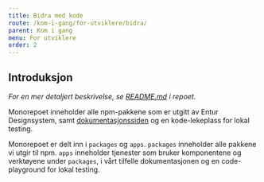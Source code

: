 ```yaml
---
title: Bidra med kode
route: /kom-i-gang/for-utviklere/bidra/
parent: Kom i gang
menu: For utviklere
order: 2
---
```



## Introduksjon

_For en mer detaljert beskrivelse, se [README.md](https://bitbucket.org/enturas/design-system/src/master/README.md) i repoet._

Monorepoet inneholder alle npm-pakkene som er utgitt av Entur Designsystem, samt [dokumentasjonssiden](https://design.entur.no) og en kode-lekeplass for lokal testing.

Monorepoet er delt inn i `packages` og `apps`. `packages` inneholder alle pakkene vi utgir til npm. `apps` inneholder tjenester som bruker komponentene og verktøyene under `packages`, i vårt tilfelle dokumentasjonen og en code-playground for lokal testing.


